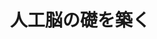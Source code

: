 ﻿---
title: "人工脳の礎を築く"
category: "情報理工学院"
vol: "55"
interviewee: "中村 清彦 "
url: ""
tags: []
pdf: "55-1.pdf"
career: ""
preface: "中村では生体内でも最も謎に満ちた機関である脳の働きを再現することを目指し、脳のモデル化と実験を行っている。従来のような医学的立場ではなく、情報学者の見地から脳を切り拓いていくことによる新たな発見がここで見られるだろう。"
---

